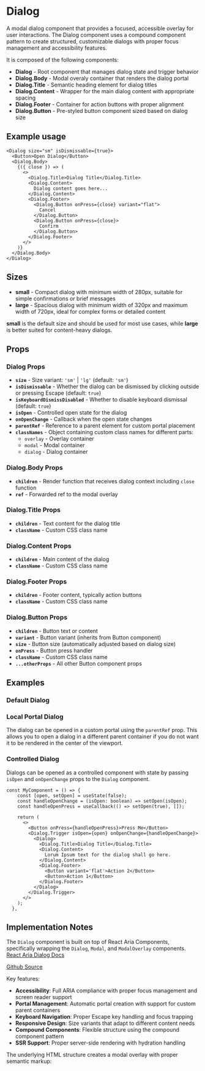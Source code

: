 

<Meta of={DialogStories} />

# Dialog
A modal dialog component that provides a focused, accessible overlay for user interactions. The Dialog component uses a compound component pattern to create structured, customizable dialogs with proper focus management and accessibility features.

It is composed of the following components:
- **Dialog** - Root component that manages dialog state and trigger behavior
- **Dialog.Body** - Modal overaly container that renders the dialog portal
- **Dialog.Title** - Semantic heading element for dialog titles
- **Dialog.Content** - Wrapper for the main dialog content with appropriate spacing
- **Dialog.Footer** - Container for action buttons with proper alignment
- **Dialog.Button** - Pre-styled button component sized based on dialog size

## Example usage
```tsx
<Dialog size="sm" isDismissable={true}>
  <Button>Open Dialog</Button>
  <Dialog.Body>
    {({ close }) => (
      <>
        <Dialog.Title>Dialog Title</Dialog.Title>
        <Dialog.Content>
          Dialog content goes here...
        </Dialog.Content>
        <Dialog.Footer>
          <Dialog.Button onPress={close} variant="flat">
            Cancel
          </Dialog.Button>
          <Dialog.Button onPress={close}>
            Confirm
          </Dialog.Button>
        </Dialog.Footer>
      </>
    )}
  </Dialog.Body>
</Dialog>
```

## Sizes

* **small** - Compact dialog with minimum width of 280px, suitable for simple confirmations or brief messages
* **large** - Spacious dialog with minimum width of 320px and maximum width of 720px, ideal for complex forms or detailed content

**small** is the default size and should be used for most use cases, while **large** is better suited for content-heavy dialogs.

## Props

### Dialog Props
- **`size`** - Size variant: `'sm'` | `'lg'` (default: `'sm'`)
- **`isDismissable`** - Whether the dialog can be dismissed by clicking outside or pressing Escape (default: `true`)
- **`isKeyboardDismissDisabled`** - Whether to disable keyboard dismissal (default: `true`)
- **`isOpen`** - Controlled open state for the dialog
- **`onOpenChange`** - Callback when the open state changes
- **`parentRef`** - Reference to a parent element for custom portal placement
- **`classNames`** - Object containing custom class names for different parts:
  - `overlay` - Overlay container
  - `modal` - Modal container
  - `dialog` - Dialog container

### Dialog.Body Props
- **`children`** - Render function that receives dialog context including `close` function
- **`ref`** - Forwarded ref to the modal overlay

### Dialog.Title Props
- **`children`** - Text content for the dialog title
- **`className`** - Custom CSS class name

### Dialog.Content Props
- **`children`** - Main content of the dialog
- **`className`** - Custom CSS class name

### Dialog.Footer Props
- **`children`** - Footer content, typically action buttons
- **`className`** - Custom CSS class name

### Dialog.Button Props
- **`children`** - Button text or content
- **`variant`** - Button variant (inherits from Button component)
- **`size`** - Button size (automatically adjusted based on dialog size)
- **`onPress`** - Button press handler
- **`className`** - Custom CSS class name
- **`...otherProps`** - All other Button component props

## Examples

### Default Dialog
<Canvas of={DialogStories.Default} />

### Local Portal Dialog
The dialog can be opened in a custom portal using the `parentRef` prop. This allows you to open a dialog in a different parent container if you do not want it to be rendered in the center of the viewport.
<Canvas of={DialogStories.LocalPortal} />

### Controlled Dialog
Dialogs can be opened as a controlled component with state by passing `isOpen` and `onOpenChange` props to the `Dialog` component.

```
const MyComponent = () => {
    const [open, setOpen] = useState(false);
    const handleOpenChange = (isOpen: boolean) => setOpen(isOpen);
    const handleOpenPress = useCallback(() => setOpen(true), []);

    return (
      <>
        <Button onPress={handleOpenPress}>Press Me</Button>
        <Dialog.Trigger isOpen={open} onOpenChange={handleOpenChange}>
          <Dialog>
            <Dialog.Title>Dialog Title</Dialog.Title>
            <Dialog.Content>
              Lorum Ipsum text for the dialog shall go here.
            </Dialog.Content>
            <Dialog.Footer>
              <Button variant='flat'>Action 2</Button>
              <Button>Action 1</Button>
            </Dialog.Footer>
          </Dialog>
        </Dialog.Trigger>
      </>
    );
  },
```

## Implementation Notes
The `Dialog` component is built on top of React Aria Components, specifically wrapping the `Dialog`, `Modal`, and `ModalOverlay` components. [React Aria Dialog Docs](https://react-spectrum.adobe.com/react-aria/Dialog.html)

[Github Source](https://github.com/gohypergiant/standard-toolkit/tree/main/design-toolkit/components/src/components/dialog)

Key features:
- **Accessibility**: Full ARIA compliance with proper focus management and screen reader support
- **Portal Management**: Automatic portal creation with support for custom parent containers
- **Keyboard Navigation**: Proper Escape key handling and focus trapping
- **Responsive Design**: Size variants that adapt to different content needs
- **Compound Components**: Flexible structure using the compound component pattern
- **SSR Support**: Proper server-side rendering with hydration handling

The underlying HTML structure creates a modal overlay with proper semantic markup:

```html
<div class="modal-overlay">
  <div class="modal">
    <div class="dialog">
      <h2 class="dialog-title">Title</h2>
      <div class="dialog-content">Content</div>
      <div class="dialog-footer">Actions</div>
    </div>
  </div>
</div>
```
